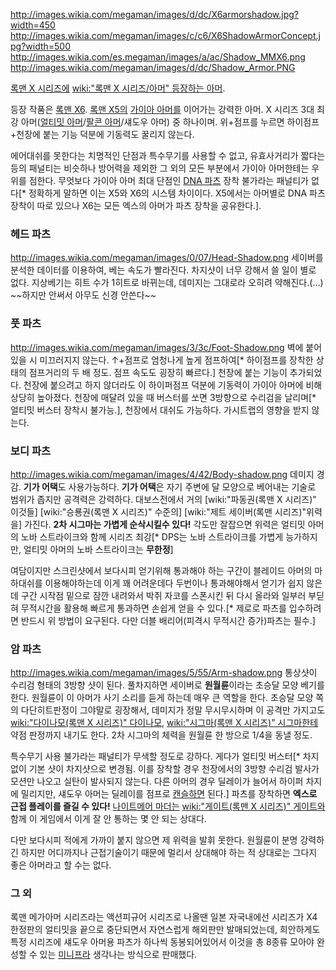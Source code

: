 http://images.wikia.com/megaman/images/d/dc/X6armorshadow.jpg?width=450
http://images.wikia.com/megaman/images/c/c6/X6ShadowArmorConcept.jpg?width=500
http://images.wikia.com/es.megaman/images/a/ac/Shadow_MMX6.png
http://images.wikia.com/megaman/images/d/dc/Shadow_Armor.PNG

[[록맨 X 시리즈]]에 [[wiki:"록맨 X 시리즈/아머" 등장하는 아머]].

등장 작품은 [[록맨 X6]]. [[록맨 X5]]의 [[가이아 아머]]를 이어가는 강력한 아머. X 시리즈 3대 최강 아머([[얼티밋 아머]]/[[팔콘 아머]]/섀도우 아머) 중 하나이며. 위+점프를 누르면 하이점프+천장에 붙는 기능 덕분에 기동력도 꿀리지 않는다.

에어대쉬를 못한다는 치명적인 단점과 특수무기를 사용할 수 없고, 유효사거리가 짧다는 등의 패널티는 비슷하나 방어력을 제외한 그 외의 모든 부분에서 가이아 아머한테는 우위를 점한다. 무엇보다 가이아 아머 최대 단점인 [[DNA 파츠]] 장착 불가라는 패널티가 없다[* 정확하게 말하면 이는 X5와 X6의 시스템 차이이다. X5에서는 아머별로 DNA 파츠 장착이 따로 있으나 X6는 모든 엑스의 아머가 파츠 장착을 공유한다.].

=== 헤드 파츠 ===
http://images.wikia.com/megaman/images/0/07/Head-Shadow.png
세이버를 분석한 데이터를 이용하여, 베는 속도가 빨라진다. 차지샷이 너무 강해서 쓸 일이 별로 없다. 지상베기는 히트 수가 1히트로 바뀌는데, 데미지는 그대로라 오히려 약해진다.(...) ~~하지만 안써서 아무도 신경 안쓴다~~

=== 풋 파츠 ===
http://images.wikia.com/megaman/images/3/3c/Foot-Shadow.png
벽에 붙어 있을 시 미끄러지지 않는다. ↑+점프로 엄청나게 높게 점프하여[* 하이점프를 장착한 상태의 점프거리의 두 배 정도. 점프 속도도 굉장히 빠르다.] 천장에 붙는 기능이 추가되었다. 천장에 붙으려고 하지 않더라도 이 하이퍼점프 덕분에 기동력이 가이아 아머에 비해 상당히 높아졌다. 천장에 매달려 있을 때 버스터를 쏘면 3방향으로 수리검을 날리며[* 얼티밋 버스터 장착시 불가능.], 천장에서 대쉬도 가능하다. 가시트랩의 영향을 받지 않는다.

=== 보디 파츠 ===
http://images.wikia.com/megaman/images/4/42/Body-shadow.png
데미지 경감. '''기가 어택'''도 사용가능하다. '''기가 어택'''은 자기 주변에 달 모양으로 베어내는 기술로 범위가 좁지만 공격력은 강력하다. 대보스전에서 거의 [wiki:"파동권(록맨 X 시리즈)" 이것들] [wiki:"승룡권(록맨 X 시리즈)" 수준의] [wiki:"제트 세이버(록맨 시리즈)"위력을] 가진다. ''' 2차 시그마는 가볍게 순삭시킬수 있다!''' 각도만 잘잡으면 위력은 얼티밋 아머의 노바 스트라이크와 함께 시리즈 최강[* DPS는 노바 스트라이크를 가볍게 능가하지만, 얼티밋 아머의 노바 스트라이크는 '''무한정''']

여담이지만 스크린샷에서 보다시피 얻기위해 통과해야 하는 구간이 블레이드 아머의 마하대쉬를 이용해야하는데 이게 꽤 어려운데다 두번이나 통과해야해서 얻기가 쉽지 않은데 구간 시작점 밑으로 잠깐 내려와서 박쥐 자코를 스폰시킨 뒤 다시 올라와 일부러 부딛혀 무적시간을 활용해 빠르게 통과하면 손쉽게 얻을 수 있다.[* 제로로 파츠를 입수하려면 반드시 위 방법이 요구된다. 다만 더블 배리어(피격시 무적시간 증가)파츠는 필수.]

=== 암 파츠 ===
http://images.wikia.com/megaman/images/5/55/Arm-shadow.png
통상샷이 수리검 형태의 3방향 샷이 된다. 풀차지하면 세이버로 '''원월륜'''이라는 초승달 모양 베기를 한다.
{{{#!html
<object width="420" height="315"><param name="movie" value="//www.youtube.com/v/bodXulUhzYI?hl=ko_KR&amp;version=3"></param><param name="allowFullScreen" value="true"></param><param name="allowscriptaccess" value="always"></param><embed src="//www.youtube.com/v/bodXulUhzYI?hl=ko_KR&amp;version=3" type="application/x-shockwave-flash" width="420" height="315" allowscriptaccess="always" allowfullscreen="true"></embed></object>
}}}
원월륜이 이 아머가 사기 소리를 듣게 하는데 매우 큰 역할을 한다. 초승달 모양 쪽의 다단히트판정이 그야말로 굉장해서, 데미지가 정말 무시무시하며 이 공격만 가지고도 [[wiki:"다이나모(록맨 X 시리즈)" 다이나모]], [[wiki:"시그마(록맨 X 시리즈)" 시그마]]한테 약점 판정까지 내기도 한다. 2차 시그마의 체력을 원월륜 한 방으로 1/4을 동낼 정도.

특수무기 사용 불가라는 패널티가 무색할 정도로 강하다. 게다가 얼티밋 버스터[* 차지 없이 기본 샷이 차지샷으로 변경됨. 이를 장착할 경우 천장에서의 3방향 수리검 발사가 모션만 나오고 실탄이 발사되지 않는다. 다른 아머의 경우 딜레이가 늘어서 하이퍼 차지에 밀리지만, 섀도우 아머는 딜레이를 점프로 [[캔슬]]하면 된다.] 파츠를 장착하면 '''엑스로 근접 플레이를 즐길 수 있다!''' [[나이트메어 마더]]는 [[wiki:"게이트(록맨 X 시리즈)" 게이트]]와 함께 이 게임에서 이게 잘 안 통하는 몇 안 되는 상대다.

다만 보다시피 적에게 가까이 붙지 않으면 제 위력을 발휘 못한다. 원월륜이 분명 강력하긴 하지만 어디까지나 근접기술이기 때문에 멀리서 상대해야 하는 적 상대로는 그다지 좋은 아머라고 할 수는 없다.

=== 그 외 ===
록맨 메가아머 시리즈라는 액션피규어 시리즈로 나올땐 일본 자국내에선 시리즈가 X4 한정판의 얼티밋을 끝으로 중단되면서 자연스럽게 해외판만 발매되었는데, 희안하게도 특정 시리즈에 섀도우 아머용 파츠가 하나씩 동봉되어있어서 이것을 총 8종류 모아야 완성할 수 있는 [[미니프라]] 생각나는 방식으로 판매했다.
